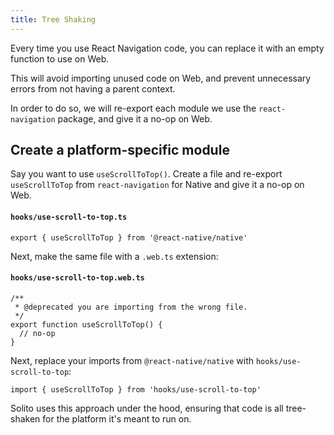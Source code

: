 ```yaml
---
title: Tree Shaking
---
```


Every time you use React Navigation code, you can replace it with an empty function to use on Web.

This will avoid importing unused code on Web, and prevent unnecessary errors from not having a parent context.

In order to do so, we will re-export each module we use the `react-navigation` package, and give it a no-op on Web.

## Create a platform-specific module

Say you want to use `useScrollToTop()`. Create a file and re-export `useScrollToTop` from `react-navigation` for Native and give it a no-op on Web.

#### `hooks/use-scroll-to-top.ts`

```tsx
export { useScrollToTop } from '@react-native/native'
```

Next, make the same file with a `.web.ts` extension:

#### `hooks/use-scroll-to-top.web.ts`

```tsx
/**
 * @deprecated you are importing from the wrong file.
 */
export function useScrollToTop() {
  // no-op
}
```

Next, replace your imports from `@react-native/native` with `hooks/use-scroll-to-top`:

```tsx
import { useScrollToTop } from 'hooks/use-scroll-to-top'
```

Solito uses this approach under the hood, ensuring that code is all tree-shaken for the platform it's meant to run on.
